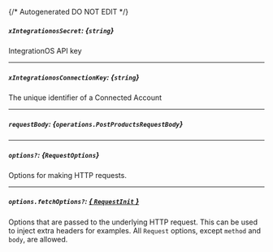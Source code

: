 {/* Autogenerated DO NOT EDIT  */}

##### `xIntegrationosSecret`: *{`string`}*
IntegrationOS API key

---
##### `xIntegrationosConnectionKey`: *{`string`}*
The unique identifier of a Connected Account

---
##### `requestBody`: *{`operations.PostProductsRequestBody`}*
<Collapsible openLabel={Labels.showProperties} closeLabel={Labels.hideProperties}>
    <PostProductsRequestBody/>
</Collapsible>

---
##### `options?`: *{`RequestOptions`}*
Options for making HTTP requests.

---
##### `options.fetchOptions?`: [*{ `RequestInit` }*](https://developer.mozilla.org/en-US/docs/Web/API/Request/Request#options)
Options that are passed to the underlying HTTP request. This can be used to inject extra headers for examples. All `Request` options, except `method` and `body`, are allowed.


